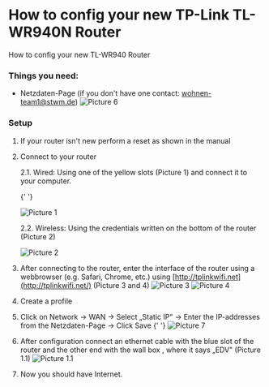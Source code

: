 
# How to config your new TP-Link TL-WR940N Router

How to config your new TL-WR940 Router

### Things you need:

- Netzdaten-Page (if you don't have one contact: [wohnen-team1@stwm.de](mailto:wohnen-team1@stwm.de))
  <Image
    src="/assets/tl-wr940/6.png"
    alt="Picture 6"
    width={300}
    height={200}
  />

### Setup

1. If your router isn't new perform a reset as shown in the manual
2. Connect to your router

   2.1. Wired: Using one of the yellow slots (Picture 1) and connect it to your computer.

   {' '}

   <Image
     src="/assets/tl-wr940/1.png"
     alt="Picture 1"
     width={300}
     height={200}
   />

   2.2. Wireless: Using the credentials written on the bottom of the router (Picture 2)

   <Image
     src="/assets/tl-wr940/2.png"
     alt="Picture 2"
     width={300}
     height={200}
   />

3. After connecting to the router, enter the interface of the router using a webbrowser (e.g. Safari, Chrome, etc.) using [http://tplinkwifi.net](http://tplinkwifi.net/) (Picture 3 and 4)
   <Image
     src="/assets/tl-wr940/3.png"
     alt="Picture 3"
     width={300}
     height={200}
   />
   <Image
     src="/assets/tl-wr940/4.png"
     alt="Picture 4"
     width={300}
     height={200}
   />
4. Create a profile
5. Click on Network -> WAN -> Select „Static IP" -> Enter the IP-addresses from the Netzdaten-Page -> Click Save
   {' '}
   <Image
     src="/assets/tl-wr940/7.png"
     alt="Picture 7"
     width={400}
     height={300}
   />
6. After configuration connect an ethernet cable with the blue slot of the router and the other end with the wall box , where it says „EDV" (Picture 1.1)
   <Image
     src="/assets/tl-wr940/11.png"
     alt="Picture 1.1"
     width={300}
     height={200}
   />
7. Now you should have Internet.
